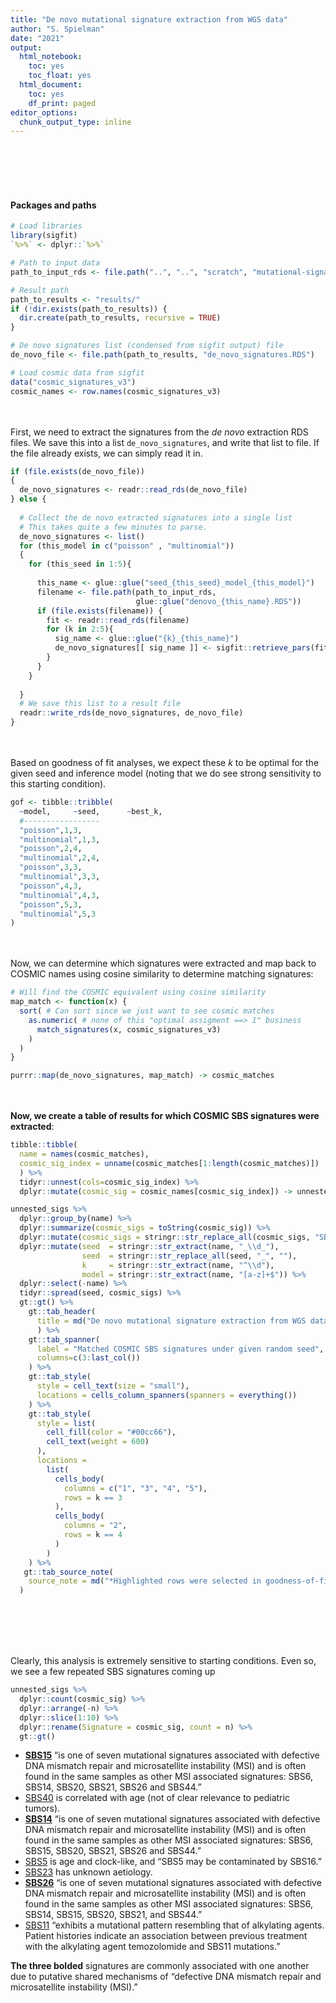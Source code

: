 ```yaml
---
title: "De novo mutational signature extraction from WGS data"
author: "S. Spielman"
date: "2021"
output:
  html_notebook:
    toc: yes
    toc_float: yes
  html_document:
    toc: yes
    df_print: paged
editor_options:
  chunk_output_type: inline
---
```



<br><br><br><br>

#### Packages and paths


```r
# Load libraries
library(sigfit)
`%>%` <- dplyr::`%>%`

# Path to input data
path_to_input_rds <- file.path("..", "..", "scratch", "mutational-signatures", "extraction")

# Result path
path_to_results <- "results/"
if (!dir.exists(path_to_results)) {
  dir.create(path_to_results, recursive = TRUE)
}

# De novo signatures list (condensed from sigfit output) file
de_novo_file <- file.path(path_to_results, "de_novo_signatures.RDS")

# Load cosmic data from sigfit
data("cosmic_signatures_v3")
cosmic_names <- row.names(cosmic_signatures_v3)
```

<br><br>
First, we need to extract the signatures from the *de novo* extraction RDS files. We save this into a list `de_novo_signatures`, and write that list to file. If the file already exists, we can simply read it in.

```r
if (file.exists(de_novo_file))
{
  de_novo_signatures <- readr::read_rds(de_novo_file)
} else {
    
  # Collect the de novo extracted signatures into a single list
  # This takes quite a few minutes to parse.
  de_novo_signatures <- list()
  for (this_model in c("poisson" , "multinomial"))
  {
    for (this_seed in 1:5){
  
      this_name <- glue::glue("seed_{this_seed}_model_{this_model}")
      filename <- file.path(path_to_input_rds, 
                            glue::glue("denovo_{this_name}.RDS"))
      if (file.exists(filename)) {
        fit <- readr::read_rds(filename)
        for (k in 2:5){
          sig_name <- glue::glue("{k}_{this_name}")
          de_novo_signatures[[ sig_name ]] <- sigfit::retrieve_pars(fit[[k]], par = "signatures") 
        }
      }
    }
    
  }
  # We save this list to a result file
  readr::write_rds(de_novo_signatures, de_novo_file)
}
```

<br><br>
Based on goodness of fit analyses, we expect these *k* to be optimal for the given seed and inference model (noting that we do see strong sensitivity to this starting condition).

```r
gof <- tibble::tribble(
  ~model,     ~seed,      ~best_k,
  #-----------------
  "poisson",1,3,
  "multinomial",1,3,
  "poisson",2,4,
  "multinomial",2,4,
  "poisson",3,3,
  "multinomial",3,3,
  "poisson",4,3,
  "multinomial",4,3,  
  "poisson",5,3,
  "multinomial",5,3  
)
```


<br><br>
Now, we can determine which signatures were extracted and map back to COSMIC names using cosine similarity to determine matching signatures:

```r

# Will find the COSMIC equivalent using cosine similarity
map_match <- function(x) {
  sort( # Can sort since we just want to see cosmic matches
    as.numeric( # none of this "optimal assigment ==> 1" business
      match_signatures(x, cosmic_signatures_v3)
    )
  )
}

purrr::map(de_novo_signatures, map_match) -> cosmic_matches
```

<br><br>
**Now, we create a table of results for which COSMIC SBS signatures were extracted**:
```r
tibble::tibble(
  name = names(cosmic_matches), 
  cosmic_sig_index = unname(cosmic_matches[1:length(cosmic_matches)])
  ) %>%
  tidyr::unnest(cols=cosmic_sig_index) %>%
  dplyr::mutate(cosmic_sig = cosmic_names[cosmic_sig_index]) -> unnested_sigs

unnested_sigs %>%
  dplyr::group_by(name) %>%
  dplyr::summarize(cosmic_sigs = toString(cosmic_sig)) %>%
  dplyr::mutate(cosmic_sigs = stringr::str_replace_all(cosmic_sigs, "SBS", "")) %>%
  dplyr::mutate(seed  = stringr::str_extract(name, "_\\d_"),
                seed  = stringr::str_replace_all(seed, "_", ""),
                k     = stringr::str_extract(name, "^\\d"), 
                model = stringr::str_extract(name, "[a-z]+$")) %>%
  dplyr::select(-name) %>%
  tidyr::spread(seed, cosmic_sigs) %>%
  gt::gt() %>%
    gt::tab_header(
      title = md("De novo mutational signature extraction from WGS data using `sigfit`")
      ) %>%
    gt::tab_spanner(
      label = "Matched COSMIC SBS signatures under given random seed",
      columns=c(3:last_col())
    ) %>%
    gt::tab_style(
      style = cell_text(size = "small"),
      locations = cells_column_spanners(spanners = everything())
    ) %>%
    gt::tab_style(
      style = list(
        cell_fill(color = "#00cc66"),
        cell_text(weight = 600)
      ),
      locations = 
        list(
          cells_body(
            columns = c("1", "3", "4", "5"),
            rows = k == 3
          ), 
          cells_body(
            columns = "2",
            rows = k == 4
          )
        )
    ) %>%
   gt::tab_source_note(
    source_note = md("*Highlighted rows were selected in goodness-of-fit among* k in [2:5] *cosine similarity for the given random seed, using 3000 iterations.*")
  ) 
```

<br><br><br><br>

Clearly, this analysis is extremely sensitive to starting conditions. Even so, we see a few repeated SBS signatures coming up

```r

unnested_sigs %>%
  dplyr::count(cosmic_sig) %>%
  dplyr::arrange(-n) %>%
  dplyr::slice(1:10) %>%
  dplyr::rename(Signature = cosmic_sig, count = n) %>%
  gt::gt()
```

+ **[SBS15](https://cancer.sanger.ac.uk/signatures/sbs/sbs15/)** "is one of seven mutational signatures associated with defective DNA mismatch repair and microsatellite instability (MSI) and is often found in the same samples as other MSI associated signatures: SBS6, SBS14, SBS20, SBS21, SBS26 and SBS44."
+ [SBS40](https://cancer.sanger.ac.uk/signatures/sbs/sbs40/) is correlated with age (not of clear relevance to pediatric tumors).
+ **[SBS14](https://cancer.sanger.ac.uk/signatures/sbs/sbs14/)** "is one of seven mutational signatures associated with defective DNA mismatch repair and microsatellite instability (MSI) and is often found in the same samples as other MSI associated signatures: SBS6, SBS15, SBS20, SBS21, SBS26 and SBS44."
+ [SBS5](https://cancer.sanger.ac.uk/signatures/sbs/sbs5/) is age and clock-like, and "SBS5 may be contaminated by SBS16."
+ [SBS23](https://cancer.sanger.ac.uk/signatures/sbs/sbs23/) has unknown aetiology.
+ **[SBS26](https://cancer.sanger.ac.uk/signatures/sbs/sbs26/)** "is one of seven mutational signatures associated with defective DNA mismatch repair and microsatellite instability (MSI) and is often found in the same samples as other MSI associated signatures: SBS6, SBS14, SBS15, SBS20, SBS21, and SBS44."
+ [SBS11](https://cancer.sanger.ac.uk/signatures/sbs/sbs11/) "exhibits a mutational pattern resembling that of alkylating agents. Patient histories indicate an association between previous treatment with the alkylating agent temozolomide and SBS11 mutations."

**The three bolded** signatures are commonly associated with one another due to putative shared mechanisms of "defective DNA mismatch repair and microsatellite instability (MSI)."